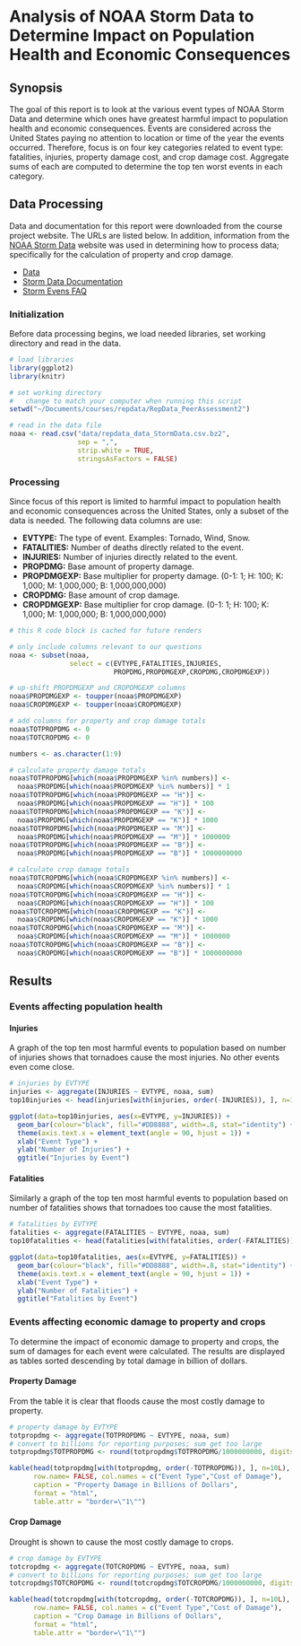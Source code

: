 # Analysis of NOAA Storm Data to Determine Impact on Population Health and Economic Consequences

## Synopsis

The goal of this report is to look at the various event types of NOAA Storm Data and determine which ones have greatest harmful impact to population health and economic consequences. Events are considered across the United States paying no attention to location or time of the year the events occurred. Therefore, focus is on four key categories related to event type: fatalities, injuries, property damage cost, and crop damage cost. Aggregate sums of each are computed to determine the top ten worst events in each category.

## Data Processing

Data and documentation for this report were downloaded from the course project website. The URLs are listed below. In addition, information from the [NOAA Storm Data](https://www.ncdc.noaa.gov/stormevents/) website was used in determining how to process data; specifically for the calculation of property and crop damage.

* [Data](https://d396qusza40orc.cloudfront.net/repdata%2Fdata%2FStormData.csv.bz2)
* [Storm Data Documentation](https://d396qusza40orc.cloudfront.net/repdata%2Fpeer2_doc%2Fpd01016005curr.pdf)
* [Storm Evens FAQ](https://d396qusza40orc.cloudfront.net/repdata%2Fpeer2_doc%2FNCDC%20Storm%20Events-FAQ%20Page.pdf)


### Initialization

Before data processing begins, we load needed libraries, set working directory and read in the data.

```r
# load libraries
library(ggplot2)
library(knitr)

# set working directory
#   change to match your computer when running this script
setwd("~/Documents/courses/repdata/RepData_PeerAssessment2")

# read in the data file
noaa <- read.csv("data/repdata_data_StormData.csv.bz2",
                 sep = ",",
                 strip.white = TRUE,
                 stringsAsFactors = FALSE)
```

### Processing

Since focus of this report is limited to harmful impact to population health and economic consequences across the United States, only a subset of the data is needed. The following data columns are use:

* **EVTYPE:** The type of event. Examples: Tornado, Wind, Snow.
* **FATALITIES:** Number of deaths directly related to the event.
* **INJURIES:** Number of injuries directly related to the event.
* **PROPDMG:** Base amount of property damage.
* **PROPDMGEXP:** Base multiplier for property damage. (0-1: 1; H: 100; K: 1,000; M: 1,000,000; B: 1,000,000,000)
* **CROPDMG:** Base amount of crop damage.
* **CROPDMGEXP:** Base multiplier for crop damage. (0-1: 1; H: 100; K: 1,000; M: 1,000,000; B: 1,000,000,000)
 

```r
# this R code block is cached for future renders

# only include columns relevant to our questions
noaa <- subset(noaa, 
               select = c(EVTYPE,FATALITIES,INJURIES,
                          PROPDMG,PROPDMGEXP,CROPDMG,CROPDMGEXP))

# up-shift PROPDMGEXP and CROPDMGEXP columns
noaa$PROPDMGEXP <- toupper(noaa$PROPDMGEXP)
noaa$CROPDMGEXP <- toupper(noaa$CROPDMGEXP)

# add columns for property and crop damage totals
noaa$TOTPROPDMG <- 0
noaa$TOTCROPDMG <- 0

numbers <- as.character(1:9)

# calculate property damage totals
noaa$TOTPROPDMG[which(noaa$PROPDMGEXP %in% numbers)] <- 
  noaa$PROPDMG[which(noaa$PROPDMGEXP %in% numbers)] * 1
noaa$TOTPROPDMG[which(noaa$PROPDMGEXP == "H")] <- 
  noaa$PROPDMG[which(noaa$PROPDMGEXP == "H")] * 100
noaa$TOTPROPDMG[which(noaa$PROPDMGEXP == "K")] <- 
  noaa$PROPDMG[which(noaa$PROPDMGEXP == "K")] * 1000
noaa$TOTPROPDMG[which(noaa$PROPDMGEXP == "M")] <- 
  noaa$PROPDMG[which(noaa$PROPDMGEXP == "M")] * 1000000
noaa$TOTPROPDMG[which(noaa$PROPDMGEXP == "B")] <- 
  noaa$PROPDMG[which(noaa$PROPDMGEXP == "B")] * 1000000000

# calculate crop damage totals
noaa$TOTCROPDMG[which(noaa$CROPDMGEXP %in% numbers)] <- 
  noaa$CROPDMG[which(noaa$CROPDMGEXP %in% numbers)] * 1
noaa$TOTCROPDMG[which(noaa$CROPDMGEXP == "H")] <- 
  noaa$CROPDMG[which(noaa$CROPDMGEXP == "H")] * 100
noaa$TOTCROPDMG[which(noaa$CROPDMGEXP == "K")] <- 
  noaa$CROPDMG[which(noaa$CROPDMGEXP == "K")] * 1000
noaa$TOTCROPDMG[which(noaa$CROPDMGEXP == "M")] <-
  noaa$CROPDMG[which(noaa$CROPDMGEXP == "M")] * 1000000
noaa$TOTCROPDMG[which(noaa$CROPDMGEXP == "B")] <- 
  noaa$CROPDMG[which(noaa$CROPDMGEXP == "B")] * 1000000000
```

## Results

### Events affecting population health

#### Injuries

A graph of the top ten most harmful events to population based on number of injuries shows that tornadoes cause the most injuries. No other events even come close.


```r
# injuries by EVTYPE
injuries <- aggregate(INJURIES ~ EVTYPE, noaa, sum)
top10injuries <- head(injuries[with(injuries, order(-INJURIES)), ], n=10L)

ggplot(data=top10injuries, aes(x=EVTYPE, y=INJURIES)) +
  geom_bar(colour="black", fill="#DD8888", width=.8, stat="identity") +
  theme(axis.text.x = element_text(angle = 90, hjust = 1)) +
  xlab("Event Type") + 
  ylab("Number of Injuries") +
  ggtitle("Injuries by Event")
```

#### Fatalities

Similarly a graph of the top ten most harmful events to population based on number of fatalities shows that tornadoes too cause the most fatalities.


```r
# fatalities by EVTYPE
fatalities <- aggregate(FATALITIES ~ EVTYPE, noaa, sum)
top10fatalities <- head(fatalities[with(fatalities, order(-FATALITIES)), ], n=10L)

ggplot(data=top10fatalities, aes(x=EVTYPE, y=FATALITIES)) +
  geom_bar(colour="black", fill="#DD8888", width=.8, stat="identity") + 
  theme(axis.text.x = element_text(angle = 90, hjust = 1)) +
  xlab("Event Type") + 
  ylab("Number of Fatalities") +
  ggtitle("Fatalities by Event")
```


### Events affecting economic damage to property and crops

To determine the impact of economic damage to property and crops, the sum of damages for each event were calculated. The results are displayed as tables sorted descending by total damage in billion of dollars.

#### Property Damage

From the table it is clear that floods cause the most costly damage to property.

 
```r
# property damage by EVTYPE
totpropdmg <- aggregate(TOTPROPDMG ~ EVTYPE, noaa, sum)
# convert to billions for reporting purposes; sum get too large
totpropdmg$TOTPROPDMG <- round(totpropdmg$TOTPROPDMG/1000000000, digits=1)

kable(head(totpropdmg[with(totpropdmg, order(-TOTPROPDMG)), ], n=10L),
      row.name= FALSE, col.names = c("Event Type","Cost of Damage"),
      caption = "Property Damage in Billions of Dollars",
      format = "html",
      table.attr = "border=\"1\"")
```

#### Crop Damage

Drought is shown to cause the most costly damage to crops.

```r
# crop damage by EVTYPE
totcropdmg <- aggregate(TOTCROPDMG ~ EVTYPE, noaa, sum)
# convert to billions for reporting purposes; sum get too large
totcropdmg$TOTCROPDMG <- round(totcropdmg$TOTCROPDMG/1000000000, digits=1)

kable(head(totcropdmg[with(totcropdmg, order(-TOTCROPDMG)), ], n=10L),
      row.name= FALSE, col.names = c("Event Type","Cost of Damage"),
      caption = "Crop Damage in Billions of Dollars",
      format = "html",
      table.attr = "border=\"1\"")
```


